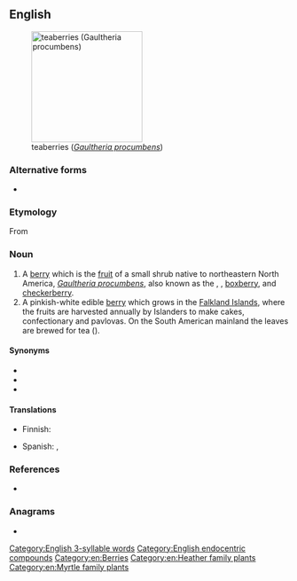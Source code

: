 ==English==
[[Image:Gaultheria procumbens.JPG|thumb|right|200px|teaberries (''[[Gaultheria procumbens]]'')]]

===Alternative forms===
* {{l|en|tea berry}}

===Etymology===
From {{af|en|tea|berry}}

===Noun===
{{en-noun}}

# A [[berry]] which is the [[fruit]] of a small shrub native to northeastern North America, ''[[Gaultheria procumbens]]'', also known as the {{vern|eastern teaberry}}, {{vern|American wintergreen}}, [[boxberry]], and [[checkerberry]].
# A pinkish-white edible [[berry]] which grows in the [[Falkland Islands]],  where the fruits are harvested annually by Islanders to make cakes, confectionary and pavlovas. On the South American mainland the leaves are brewed for tea ({{taxlink|Myrteola nummularia|species|noshow=1}}).

====Synonyms====
{{checksense|en}}
* {{l|en|boxberry}}
* {{l|en|checkerberry}}
* {{l|en|partridgeberry}}

====Translations====
{{trans-top|shrub ''Gaultheria procumbens'' and its berry}}
* Finnish: {{t|fi|lamosalali}}
{{trans-mid}}
* Spanish: {{t|es|gaulteria|f}}, {{t|es|axocopaque|m}}
{{trans-bottom}}

===References===
* {{pedia|i=1|Gaultheria procumbens}}

===Anagrams===
* {{anagrams|en|a=abeerrty|betrayer|rebetray}}

[[Category:English 3-syllable words]]
[[Category:English endocentric compounds]]
[[Category:en:Berries]]
[[Category:en:Heather family plants]]
[[Category:en:Myrtle family plants]]